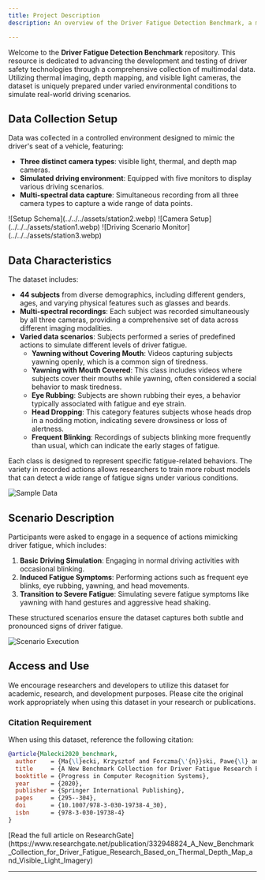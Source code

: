 ```yaml
---
title: Project Description
description: An overview of the Driver Fatigue Detection Benchmark, a multimodal dataset for researching driver safety technologies.

---
```


Welcome to the **Driver Fatigue Detection Benchmark** repository. This resource is dedicated to advancing the development and testing of driver safety technologies through a comprehensive collection of multimodal data. Utilizing thermal imaging, depth mapping, and visible light cameras, the dataset is uniquely prepared under varied environmental conditions to simulate real-world driving scenarios.

## Data Collection Setup

Data was collected in a controlled environment designed to mimic the driver's seat of a vehicle, featuring:
- **Three distinct camera types**: visible light, thermal, and depth map cameras.
- **Simulated driving environment**: Equipped with five monitors to display various driving scenarios.
- **Multi-spectral data capture**: Simultaneous recording from all three camera types to capture a wide range of data points.


<Tabs>
  <TabItem label="Schema">
    ![Setup Schema](../../../assets/station2.webp)
  </TabItem>
  <TabItem label="Photos">
    ![Camera Setup](../../../assets/station1.webp)
    ![Driving Scenario Monitor](../../../assets/station3.webp)
  </TabItem>
</Tabs>

## Data Characteristics

The dataset includes:
- **44 subjects** from diverse demographics, including different genders, ages, and varying physical features such as glasses and beards.
- **Multi-spectral recordings**: Each subject was recorded simultaneously by all three cameras, providing a comprehensive set of data across different imaging modalities.
- **Varied data scenarios**: Subjects performed a series of predefined actions to simulate different levels of driver fatigue.
  - **Yawning without Covering Mouth**: Videos capturing subjects yawning openly, which is a common sign of tiredness.
  - **Yawning with Mouth Covered**: This class includes videos where subjects cover their mouths while yawning, often considered a social behavior to mask tiredness.
  - **Eye Rubbing**: Subjects are shown rubbing their eyes, a behavior typically associated with fatigue and eye strain.
  - **Head Dropping**: This category features subjects whose heads drop in a nodding motion, indicating severe drowsiness or loss of alertness.
  - **Frequent Blinking**: Recordings of subjects blinking more frequently than usual, which can indicate the early stages of fatigue.

Each class is designed to represent specific fatigue-related behaviors. The variety in recorded actions allows researchers to train more robust models that can detect a wide range of fatigue signs under various conditions.


![Sample Data](../../../assets/mods.webp)

## Scenario Description

Participants were asked to engage in a sequence of actions mimicking driver fatigue, which includes:
1. **Basic Driving Simulation**: Engaging in normal driving activities with occasional blinking.
2. **Induced Fatigue Symptoms**: Performing actions such as frequent eye blinks, eye rubbing, yawning, and head movements.
3. **Transition to Severe Fatigue**: Simulating severe fatigue symptoms like yawning with hand gestures and aggressive head shaking.

These structured scenarios ensure the dataset captures both subtle and pronounced signs of driver fatigue.

![Scenario Execution](../../../assets/overview.webp)

## Access and Use

We encourage researchers and developers to utilize this dataset for academic, research, and development purposes. Please cite the original work appropriately when using this dataset in your research or publications.

### Citation Requirement

When using this dataset, reference the following citation:

```bibtex
@article{Malecki2020_benchmark,
  author    = {Ma{\l}ecki, Krzysztof and Forczma{\'{n}}ski, Pawe{\l} and Nowosielski, Adam and Smoli{\'{n}}ski, Anton and Ozga, Daniel},
  title     = {A New Benchmark Collection for Driver Fatigue Research Based on Thermal, Depth Map and Visible Light Imagery},
  booktitle = {Progress in Computer Recognition Systems},
  year      = {2020},
  publisher = {Springer International Publishing},
  pages     = {295--304},
  doi       = {10.1007/978-3-030-19738-4_30},
  isbn      = {978-3-030-19738-4}
}
```


<Aside title="Link to Article">
  [Read the full article on ResearchGate](https://www.researchgate.net/publication/332948824_A_New_Benchmark_Collection_for_Driver_Fatigue_Research_Based_on_Thermal_Depth_Map_and_Visible_Light_Imagery)
</Aside>

---
